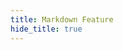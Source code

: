 ```yaml
---
title: Markdown Feature
hide_title: true
---
```



<FeatureIcon src={docusaurus} title="Markdown Feature" />
<LinkList
  data={[
    {
      title: "Basic Feature",
      link: "/docs/docusaurus/markdown-feature/basic-feature",
      src: docusaurus,
    },
    {
      title: "Code Block",
      link: "/docs/docusaurus/markdown-feature/code-block",
      src: docusaurus,
    },
    {
      title: "Admonitions",
      link: "/docs/docusaurus/markdown-feature/admonitions",
      src: docusaurus,
    },
    {
      title: "静态资源",
      link: "/docs/docusaurus/markdown-feature/assets",
      src: docusaurus,
    },
    {
      title: "MDX Components",
      link: "/docs/docusaurus/markdown-feature/mdx-components",
      src: docusaurus,
    },
  ]}
/>
